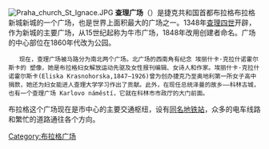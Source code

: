 [[Image:Praha_church_St_Ignace.JPG|thumb]]
'''查理广场'''（{{lang-cs|Karlovo náměstí}}）是捷克共和国首都布拉格布拉格新城新城的一个广场，也是世界上面积最大的广场之一。1348年[[查理四世_(神圣罗马帝国)|查理四世]]开辟，作为新城的主要广场，从15世纪起称为牛市广场，1848年改用创建者命名。广场的中心部位在1860年代改为公园。
    现在，查理广场被马路分为南北两个广场。北广场的西南角有纪念 埃丽什卡·克拉什诺霍尔斯卡的 塑像，她是布拉格妇女解放运动先驱及女性报刊编辑、女诗人和作家。埃丽什卡·克拉什诺霍尔斯卡(Eliska Krasnohorska,1847—1926)曾为创办捷克乃至奥地利第一所女子高中捐款，她还为妇女能进人查理大学学习作出了贡献。此外，在现任总统泽曼的故乡——科林古城，也有一个查理广场 Karlovo náměstí，它就在科林市市政厅的大门前面。 

布拉格这个广场现在是市中心的主要交通枢纽，设有[[查理广场站|同名地铁站]]，众多的电车线路和繁忙的道路通往各个方向。

{{coord|50.076|N|14.421|E|display=title|source:dewiki}}

[[Category:布拉格广场|Category:布拉格广场]]